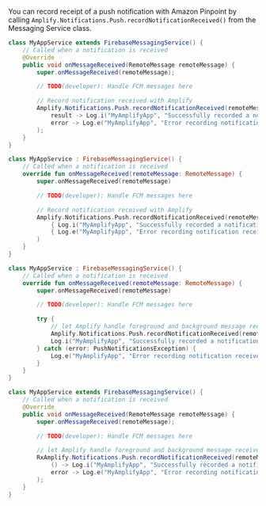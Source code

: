 You can record receipt of a push notification with Amazon Pinpoint by calling `Amplify.Notifications.Push.recordNotificationReceived()` from the Messaging Service class.

<BlockSwitcher>
<Block name="Java">

```java
class MyAppService extends FirebaseMessagingService() {
    // Called when a notification is received
    @Override
    public void onMessageReceived(RemoteMessage remoteMessage) {
        super.onMessageReceived(remoteMessage);

        // TODO(developer): Handle FCM messages here

        // Record notification received with Amplify
        Amplify.Notifications.Push.recordNotificationReceived(remoteMessage,
            result -> Log.i("MyAmplifyApp", "Successfully recorded a notification received"),
            error -> Log.e("MyAmplifyApp", "Error recording notification received", error)
        );
    }
}
```

</Block>
<Block name="Kotlin - Callbacks">

```kotlin
class MyAppService : FirebaseMessagingService() {
    // Called when a notification is received
    override fun onMessageReceived(remoteMessage: RemoteMessage) {
        super.onMessageReceived(remoteMessage)

        // TODO(developer): Handle FCM messages here

        // Record notification received with Amplify
        Amplify.Notifications.Push.recordNotificationReceived(remoteMessage,
            { Log.i("MyAmplifyApp", "Successfully recorded a notification received") },
            { Log.e("MyAmplifyApp", "Error recording notification received", error) }
        )
    }
}
```

</Block>
<Block name="Kotlin - Coroutines">

```kotlin
class MyAppService : FirebaseMessagingService() {
    // Called when a notification is received
    override fun onMessageReceived(remoteMessage: RemoteMessage) {
        super.onMessageReceived(remoteMessage)

        // TODO(developer): Handle FCM messages here

        try {
            // let Amplify handle foreground and background message received
            Amplify.Notifications.Push.recordNotificationReceived(remoteMessage)
            Log.i("MyAmplifyApp", "Successfully recorded a notification received")
        } catch (error: PushNotificationsException) {
            Log.e("MyAmplifyApp", "Error recording notification received", error)
        }
    }
}
```

</Block>
<Block name="RxJava">

```java
class MyAppService extends FirebaseMessagingService() {
    // Called when a notification is received
    @Override
    public void onMessageReceived(RemoteMessage remoteMessage) {
        super.onMessageReceived(remoteMessage);

        // TODO(developer): Handle FCM messages here

        // let Amplify handle foreground and background message received
        RxAmplify.Notifications.Push.recordNotificationReceived(remoteMessage).subscribe(
            () -> Log.i("MyAmplifyApp", "Successfully recorded a notification received"),
            error -> Log.e("MyAmplifyApp", "Error recording notification received", error)
        );
    }
}
```

</Block>
</BlockSwitcher>
